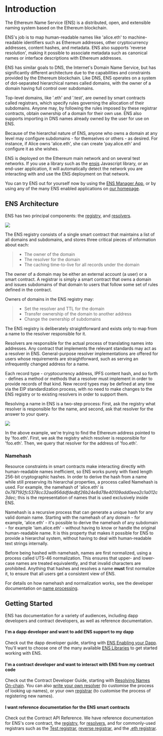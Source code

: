 # Introduction

The Ethereum Name Service (ENS) is a distributed, open, and extensible naming system based on the Ethereum blockchain.

ENS's job is to map human-readable names like 'alice.eth' to machine-readable identifiers such as Ethereum addresses, other cryptocurrency addresses, content hashes, and metadata. ENS also supports 'reverse resolution', making it possible to associate metadata such as canonical names or interface descriptions with Ethereum addresses.

ENS has similar goals to DNS, the Internet's Domain Name Service, but has significantly different architecture due to the capabilities and constraints provided by the Ethereum blockchain. Like DNS, ENS operates on a system of dot-separated hierarchical names called domains, with the owner of a domain having full control over subdomains.

Top-level domains, like '.eth' and '.test', are owned by smart contracts called registrars, which specify rules governing the allocation of their subdomains. Anyone may, by following the rules imposed by these registrar contracts, obtain ownership of a domain for their own use. ENS also supports importing in DNS names already owned by the user for use on ENS.

Because of the hierarchal nature of ENS, anyone who owns a domain at any level may configure subdomains - for themselves or others - as desired. For instance, if Alice owns 'alice.eth', she can create 'pay.alice.eth' and configure it as she wishes.

ENS is deployed on the Ethereum main network and on several test networks. If you use a library such as the [ensjs](https://www.npmjs.com/package/@ensdomains/ensjs) Javascript library, or an end-user application, it will automatically detect the network you are interacting with and use the ENS deployment on that network.

You can try ENS out for yourself now by using the [ENS Manager App](https://app.ens.domains), or by using any of the many ENS enabled applications on [our homepage](https://ens.domains).

## ENS Architecture

ENS has two principal components: the [registry](contract-api-reference/ens.md), and [resolvers](contract-api-reference/publicresolver.md).

![](<.gitbook/assets/ens-architecture (1).png>)

The ENS registry consists of a single smart contract that maintains a list of all domains and subdomains, and stores three critical pieces of information about each:

> * The owner of the domain
> * The resolver for the domain
> * The caching time-to-live for all records under the domain

The owner of a domain may be either an external account (a user) or a smart contract. A registrar is simply a smart contract that owns a domain and issues subdomains of that domain to users that follow some set of rules defined in the contract.

Owners of domains in the ENS registry may:

> * Set the resolver and TTL for the domain
> * Transfer ownership of the domain to another address
> * Change the ownership of subdomains

The ENS registry is deliberately straightforward and exists only to map from a name to the resolver responsible for it.

Resolvers are responsible for the actual process of translating names into addresses. Any contract that implements the relevant standards may act as a resolver in ENS. General-purpose resolver implementations are offered for users whose requirements are straightforward, such as serving an infrequently changed address for a name.

Each record type - cryptocurrency address, IPFS content hash, and so forth - defines a method or methods that a resolver must implement in order to provide records of that kind. New record types may be defined at any time via the EIP standardization process, with no need to make changes to the ENS registry or to existing resolvers in order to support them.

Resolving a name in ENS is a two-step process: First, ask the registry what resolver is responsible for the name, and second, ask that resolver for the answer to your query.

![](https://lh5.googleusercontent.com/\_OPPzaxTxKggx9HuxloeWtK8ggEfIIBKRCEA6BKMwZdzAfUpIY6cz7NK5CFmiuw7TwknbhFNVRCJsswHLqkxUEJ5KdRzpeNbyg8\_H9d2RZdG28kgipT64JyPZUP--bAizozaDcxCq34)

In the above example, we're trying to find the Ethereum address pointed to by 'foo.eth'. First, we ask the registry which resolver is responsible for 'foo.eth'. Then, we query that resolver for the address of 'foo.eth'.

### Namehash

Resource constraints in smart contracts make interacting directly with human-readable names inefficient, so ENS works purely with fixed length 256-bit cryptographic hashes. In order to derive the hash from a name while still preserving its hierarchal properties, a process called Namehash is used. For example, the namehash of 'alice.eth' is _0x787192fc5378cc32aa956ddfdedbf26b24e8d78e40109add0eea2c1a012c3dec_; this is the representation of names that is used exclusively inside ENS.

Namehash is a recursive process that can generate a unique hash for any valid domain name. Starting with the namehash of any domain - for example, 'alice.eth' - it's possible to derive the namehash of any subdomain - for example 'iam.alice.eth' - without having to know or handle the original human-readable name. It is this property that makes it possible for ENS to provide a hierarchal system, without having to deal with human-readable text strings internally.

Before being hashed with namehash, names are first normalized, using a process called UTS-46 normalization. This ensures that upper- and lower-case names are treated equivalently, and that invalid characters are prohibited. Anything that hashes and resolves a name **must** first normalize it, to ensure that all users get a consistent view of ENS.

For details on how namehash and normalization works, see the developer documentation on [name processing](contract-api-reference/name-processing.md).

## Getting Started

ENS has documentation for a variety of audiences, including dapp developers and contract developers, as well as reference documentation.

#### I'm a dapp developer and want to add ENS support to my dapp

Check out the dapp developer guide, starting with [ENS Enabling your Dapp](dapp-developer-guide/ens-enabling-your-dapp.md). You'll want to choose one of the many available [ENS Libraries](dapp-developer-guide/ens-libraries.md) to get started working with ENS.

#### I'm a contract developer and want to interact with ENS from my contract code

Check out the Contract Developer Guide, starting with [Resolving Names On-chain](contract-developer-guide/resolving-names-on-chain.md). You can also [write your own resolver](contract-developer-guide/writing-a-resolver.md) (to customise the process of looking up names), or your own [registrar](contract-developer-guide/writing-a-registrar.md) (to customise the process of registering new names).

#### I want reference documentation for the ENS smart contracts

Check out the Contract API Reference. We have reference documentation for ENS's core contract, the [registry](contract-api-reference/ens.md), for [resolvers](contract-api-reference/publicresolver.md), and for commonly-used registrars such as the [Test registrar](contract-api-reference/testregistrar.md), [reverse registrar](contract-api-reference/reverseregistrar.md), and the [.eth registrar](contract-api-reference/.eth-permanent-registrar/).
